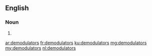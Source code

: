 ==English==

===Noun===
{{head|en}}

# {{plural of|demodulator}}

[[ar:demodulators]]
[[fr:demodulators]]
[[ku:demodulators]]
[[mg:demodulators]]
[[my:demodulators]]
[[nl:demodulators]]